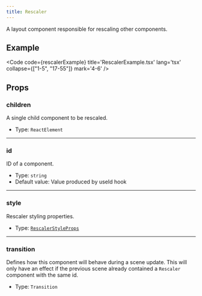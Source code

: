 ```yaml
---
title: Rescaler
---
```


A layout component responsible for rescaling other components.

## Example

<Code code={rescalerExample} title='RescalerExample.tsx' lang='tsx' collapse={["1-5", "17-55"]} mark='4-6' />

## Props


### children
A single child component to be rescaled.

- Type: `ReactElement`

---

### id
ID of a component.

- Type: `string`
- Default value: Value produced by useId hook

---

### style
Rescaler styling properties.

- Type: [`RescalerStyleProps`](/reference/ts-sdk/props/rescaler-style-props)


---

### transition
Defines how this component will behave during a scene update. This will only have an effect if the previous scene already contained a `Rescaler` component with the same id.

- Type: `Transition`
